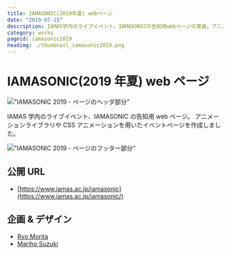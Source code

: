 ```yaml
---
title: IAMASONIC(2019年夏) webページ
date: "2019-07-15"
description: IAMAS学内のライブイベント、IAMASONICの告知用webページの実装。アニメーションライブラリやCSSアニメーションを用いたイベントページを実装した。
category: works
pageid: iamasonic2019
headimg: ./thumbnail_iamasonic2019.png
---
```


# IAMASONIC(2019 年夏) web ページ

!["IAMASONIC 2019 - ページのヘッダ部分"](./iamasonic2019-00.png "IAMASONIC 2019 - ページのヘッダ部分")

IAMAS 学内のライブイベント、IAMASONIC の告知用 web ページ。
アニメーションライブラリや CSS アニメーションを用いたイベントページを作成しました。

!["IAMASONIC 2019 - ページのフッター部分"](./iamasonic2019-01.png "IAMASONIC 2019 - ページのフッター部分")

## 公開 URL

- [https://www.iamas.ac.jp/iamasonic](https://www.iamas.ac.jp/iamasonic/)

## 企画 & デザイン

- [Ryo Morita](https://morita-ryo.com/)
- [Mariho Suzuki](https://marihosuzuki.tumblr.com/)
